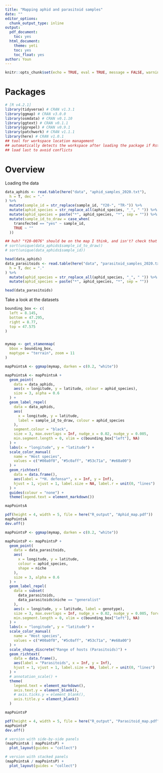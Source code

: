 ```yaml
---
title: "Mapping aphid and parasitoid samples"
date: ""
editor_options:
  chunk_output_type: inline
output:
  pdf_document:
    toc: yes
  html_document:
    theme: yeti
    toc: yes
    toc_float: yes
author: Youn
---
```



```r
knitr::opts_chunk$set(echo = TRUE, eval = TRUE, message = FALSE, warning = FALSE)
```


# Packages

```r
# [R v4.2.1]
library(tidyverse) # CRAN v1.3.1
library(ggmap) # CRAN v3.0.0
library(osmdata) # CRAN v0.1.10
library(ggtext) # CRAN v0.1.1
library(ggrepel) # CRAN v0.9.1
library(patchwork) # CRAN v1.1.1
library(here) # CRAN v1.0.1
## tool for workspace location management
## automatically detects the workspace after loading the package if Rstudio was opened using the script file (or with new R project)
## load last to avoid conflicts
```

# Overview

Loading the data

```r
data_aphids <- read.table(here("data", "aphid_samples_2020.txt"),
  h = T, dec = "."
) %>%
  mutate(sample_id = str_replace(sample_id, "Y20-", "TR-")) %>%
  mutate(aphid_species = str_replace_all(aphid_species, "_", " ")) %>%
  mutate(aphid_species = paste("*", aphid_species, "*", sep = "")) %>%
  mutate(sample_id_to_draw = case_when(
    transfected == "yes" ~ sample_id,
    TRUE ~ ""
  ))

## huh? "Y20-0076" should be on the map I think, and isn't? check that
# sort(unique(data_aphids$sample_id_to_draw))
# sort(unique(data_aphids$sample_id))

head(data_aphids)
data_parasitoids <- read.table(here("data", "parasitoid_samples_2020.txt"),
  h = T, dec = "."
) %>%
  mutate(aphid_species = str_replace_all(aphid_species, "_", " ")) %>%
  mutate(aphid_species = paste("*", aphid_species, "*", sep = ""))

head(data_parasitoids)
```

Take a look at the datasets

```r
bounding_box <- c(
  left = 8.145,
  bottom = 47.295,
  right = 8.77,
  top = 47.575
)


mymap <- get_stamenmap(
  bbox = bounding_box,
  maptype = "terrain", zoom = 11
)

mapPointsA <- ggmap(mymap, darken = c(0.2, "white"))

mapPointsA <- mapPointsA +
  geom_point(
    data = data_aphids,
    aes(x = longitude, y = latitude, colour = aphid_species),
    size = 3, alpha = 0.6
  ) +
  geom_label_repel(
    data = data_aphids,
    aes(
      x = longitude, y = latitude,
      label = sample_id_to_draw, colour = aphid_species
    ),
    segment.colour = "black",
    size = 3, max.overlaps = Inf, nudge_x = 0.02, nudge_y = 0.005,
    min.segment.length = 0, xlim = c(bounding_box["left"], NA)
  ) +
  labs(x = "longitude", y = "latitude") +
  scale_color_manual(
    name = "Host species",
    values = c("#00a0f0", "#5c0aff", "#53c71a", "#e68a00")
  ) +
  geom_richtext(
    data = data.frame(),
    aes(label = "*H. defensa*", x = Inf, y = Inf),
    hjust = 1, vjust = 1, label.size = NA, label.r = unit(0, "lines")
  ) +
  guides(colour = "none") +
  theme(legend.text = element_markdown())

mapPointsA

pdf(height = 4, width = 5, file = here("R_output", "Aphid_map.pdf"))
mapPointsA
dev.off()
```

```r
mapPointsP <- ggmap(mymap, darken = c(0.2, "white"))

mapPointsP <- mapPointsP +
  geom_point(
    data = data_parasitoids,
    aes(
      x = longitude, y = latitude,
      colour = aphid_species,
      shape = niche
    ),
    size = 3, alpha = 0.6
  ) +
  geom_label_repel(
    data = subset(
      data_parasitoids,
      data_parasitoids$niche == "generalist"
    ),
    aes(x = longitude, y = latitude, label = genotype),
    size = 3, max.overlaps = Inf, nudge_x = 0.02, nudge_y = 0.005, force_pull = 10,
    min.segment.length = 0, xlim = c(bounding_box["left"], NA)
  ) +
  labs(x = "longitude", y = "latitude") +
  scale_color_manual(
    name = "Host species",
    values = c("#00a0f0", "#5c0aff", "#53c71a", "#e68a00")
  ) +
  scale_shape_discrete("Range of hosts (Parasitoids)") +
  geom_richtext(
    data = data.frame(),
    aes(label = "Parasitoids", x = Inf, y = Inf),
    hjust = 1, vjust = 1, label.size = NA, label.r = unit(0, "lines")
  ) +
  # annotation_scale() +
  theme(
    legend.text = element_markdown(),
    axis.text.y = element_blank(),
    # axis.ticks.y = element_blank(),
    axis.title.y = element_blank()
  )

mapPointsP

pdf(height = 4, width = 5, file = here("R_output", "Parasitoid_map.pdf"))
mapPointsP
dev.off()
```


```r

# version with side-by-side panels
(mapPointsA | mapPointsP) +
  plot_layout(guides = "collect")

# version with stacked panels
(mapPointsA / mapPointsP) +
  plot_layout(guides = "collect")
```
